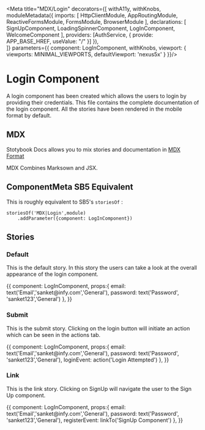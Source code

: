 
<Meta title="MDX/Login" decorators={[
    withA11y,
    withKnobs,
    moduleMetadata({
      imports: [
                HttpClientModule,
                AppRoutingModule,
                ReactiveFormsModule,
                FormsModule,
                BrowserModule
              ],
              declarations: [
                SignUpComponent,
                LoadingSpinnerComponent,
                LogInComponent,
                WelcomeComponent
              ],
              providers: [AuthService, { provide: APP_BASE_HREF, useValue: "/" }]
    }),    
]} parameters={{
    component: LogInComponent,
    withKnobs,
    viewport: {
      viewports: MINIMAL_VIEWPORTS,
      defaultViewport: 'nexus5x'
    }
}}/>

# Login Component 

A login component has been created which allows the users to login by providing their credentials.
This file contains the complete documentation of the login component. All the stories have been rendered 
in the mobile format by default.

## MDX

Stotybook Docs allows you to mix stories and documentation in 
[MDX Format](https://mdxjs.com/)

MDX Combines Marksown and JSX.

## ComponentMeta SB5 Equivalent

This is roughly equivalent to SB5's `storiesOf` :

```
storiesOf('MDX|Login',module)
    .addParameter({component: LogInComponent})

```

## Stories

### Default

This is the default story. In this story the users can take a look at the overall
appearance of the login component.

<Preview>
  <Story name="Default">{{
    component: LogInComponent,
    props:{
      email: text('Email','sanket@infy.com','General'),
      password: text('Password', 'sanket123','General')
    },
    }}    
  </Story>
</Preview>

### Submit

This is the submit story. Clicking on the login button will initiate an action 
which can be seen in the actions tab.

<Preview>
  <Story name="Submit">{{
    component: LogInComponent,
    props:{
      email: text('Email','sanket@infy.com','General'),
      password: text('Password', 'sanket123','General'),
      loginEvent: action('Login Attempted')
    },
    }}    
  </Story>
</Preview>


### Link

This is the link story. Clicking on SignUp will navigate the user to the Sign Up component.

<Preview>
  <Story name="Link">{{
    component: LogInComponent,
    props:{
      email: text('Email','sanket@infy.com','General'),
      password: text('Password', 'sanket123','General'),
      registerEvent: linkTo('SignUp Component')
    },
    }}    
  </Story>
</Preview>





